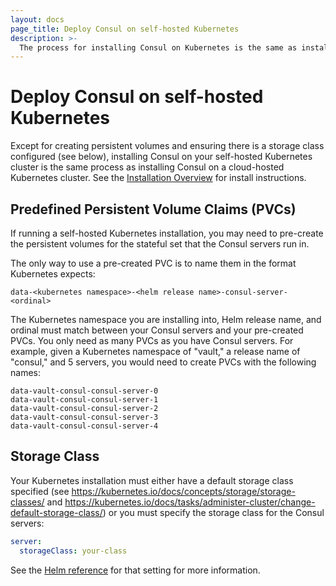 ```yaml
---
layout: docs
page_title: Deploy Consul on self-hosted Kubernetes
description: >-
  The process for installing Consul on Kubernetes is the same as installing it on cloud-hosted k8s platforms, but requires additional configuration. Learn how to pre-define Persistent Volume Claims (PVCs) and a default storage class for server agents.
---
```


# Deploy Consul on self-hosted Kubernetes

Except for creating persistent volumes and ensuring there is a storage class
configured (see below), installing Consul on your
self-hosted Kubernetes cluster is the same process as installing Consul on a
cloud-hosted Kubernetes cluster. See the [Installation Overview](/consul/docs/k8s/installation/install)
for install instructions.

## Predefined Persistent Volume Claims (PVCs)

If running a self-hosted Kubernetes installation, you may need to pre-create
the persistent volumes for the stateful set that the Consul servers run in.

The only way to use a pre-created PVC is to name them in the format Kubernetes expects:

```text
data-<kubernetes namespace>-<helm release name>-consul-server-<ordinal>
```

The Kubernetes namespace you are installing into, Helm release name, and ordinal
must match between your Consul servers and your pre-created PVCs. You only
need as many PVCs as you have Consul servers. For example, given a Kubernetes
namespace of "vault," a release name of "consul," and 5 servers, you would need
to create PVCs with the following names:

```text
data-vault-consul-consul-server-0
data-vault-consul-consul-server-1
data-vault-consul-consul-server-2
data-vault-consul-consul-server-3
data-vault-consul-consul-server-4
```

## Storage Class

Your Kubernetes installation must either have a default storage class specified
(see https://kubernetes.io/docs/concepts/storage/storage-classes/ and https://kubernetes.io/docs/tasks/administer-cluster/change-default-storage-class/)
or you must specify the storage class for the Consul servers:

```yaml
server:
  storageClass: your-class
```

See the [Helm reference](/consul/docs/k8s/helm#v-server-storageclass) for that setting for more information.
